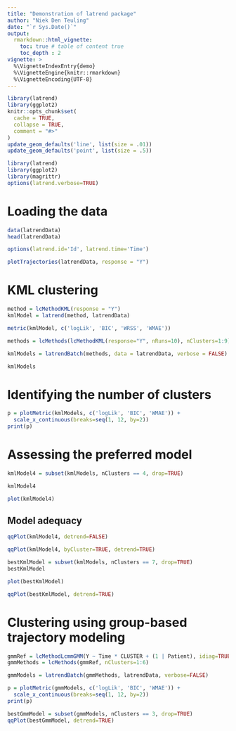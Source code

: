 ```yaml
---
title: "Demonstration of latrend package"
author: "Niek Den Teuling"
date: "`r Sys.Date()`"
output: 
  rmarkdown::html_vignette:
    toc: true # table of content true
    toc_depth : 2  
vignette: >
  %\VignetteIndexEntry{demo}
  %\VignetteEngine{knitr::rmarkdown}
  %\VignetteEncoding{UTF-8}
---
```


```r
library(latrend)
library(ggplot2)
knitr::opts_chunk$set(
  cache = TRUE,
  collapse = TRUE,
  comment = "#>"
)
update_geom_defaults('line', list(size = .01))
update_geom_defaults('point', list(size = .5))
```

```r
library(latrend)
library(ggplot2)
library(magrittr)
options(latrend.verbose=TRUE)
```

# Loading the data
```r
data(latrendData)
head(latrendData)
```

```r
options(latrend.id='Id', latrend.time='Time')
```

```r
plotTrajectories(latrendData, response = "Y")
```

# KML clustering
```r
method = lcMethodKML(response = "Y")
kmlModel = latrend(method, latrendData)
```

```r
metric(kmlModel, c('logLik', 'BIC', 'WRSS', 'WMAE'))
```

```r
methods = lcMethods(lcMethodKML(response="Y", nRuns=10), nClusters=1:9)

kmlModels = latrendBatch(methods, data = latrendData, verbose = FALSE)

kmlModels
```

# Identifying the number of clusters
```r
p = plotMetric(kmlModels, c('logLik', 'BIC', 'WMAE')) +
  scale_x_continuous(breaks=seq(1, 12, by=2))
print(p)
```

# Assessing the preferred model
```r
kmlModel4 = subset(kmlModels, nClusters == 4, drop=TRUE)

kmlModel4
```
```r
plot(kmlModel4)
```

## Model adequacy
```r
qqPlot(kmlModel4, detrend=FALSE)
```

```r
qqPlot(kmlModel4, byCluster=TRUE, detrend=TRUE)
```


```r
bestKmlModel = subset(kmlModels, nClusters == 7, drop=TRUE)
bestKmlModel

plot(bestKmlModel)
```

```r
qqPlot(bestKmlModel, detrend=TRUE)
```

# Clustering using group-based trajectory modeling
```r
gmmRef = lcMethodLcmmGMM(Y ~ Time * CLUSTER + (1 | Patient), idiag=TRUE, maxIter=20, convB=1e-2, convL=1e-2, convG=1e-2)
gmmMethods = lcMethods(gmmRef, nClusters=1:6)

gmmModels = latrendBatch(gmmMethods, latrendData, verbose=FALSE)
```

```r
p = plotMetric(gmmModels, c('logLik', 'BIC', 'WMAE')) +
  scale_x_continuous(breaks=seq(1, 12, by=2))
print(p)
```

```r
bestGmmModel = subset(gmmModels, nClusters == 3, drop=TRUE)
qqPlot(bestGmmModel, detrend=TRUE)
```

